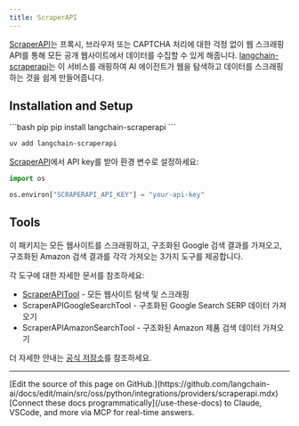 ```yaml
---
title: ScraperAPI
---
```


[ScraperAPI](https://www.scraperapi.com/)는 프록시, 브라우저 또는 CAPTCHA 처리에 대한 걱정 없이 웹 스크래핑 API를 통해 모든 공개 웹사이트에서 데이터를 수집할 수 있게 해줍니다. [langchain-scraperapi](https://github.com/scraperapi/langchain-scraperapi)는 이 서비스를 래핑하여 AI 에이전트가 웹을 탐색하고 데이터를 스크래핑하는 것을 쉽게 만들어줍니다.

## Installation and Setup

<CodeGroup>
```bash pip
pip install langchain-scraperapi
```

```bash uv
uv add langchain-scraperapi
```
</CodeGroup>

[ScraperAPI](https://www.scraperapi.com/)에서 API key를 받아 환경 변수로 설정하세요:

```python
import os

os.environ["SCRAPERAPI_API_KEY"] = "your-api-key"
```

## Tools

이 패키지는 모든 웹사이트를 스크래핑하고, 구조화된 Google 검색 결과를 가져오고, 구조화된 Amazon 검색 결과를 각각 가져오는 3가지 도구를 제공합니다.

각 도구에 대한 자세한 문서를 참조하세요:
- [ScraperAPITool](/oss/python/integrations/tools/scraperapi) - 모든 웹사이트 탐색 및 스크래핑
- ScraperAPIGoogleSearchTool - 구조화된 Google Search SERP 데이터 가져오기
- ScraperAPIAmazonSearchTool - 구조화된 Amazon 제품 검색 데이터 가져오기

더 자세한 안내는 [공식 저장소](https://github.com/scraperapi/langchain-scraperapi)를 참조하세요.

---

<Callout icon="pen-to-square" iconType="regular">
    [Edit the source of this page on GitHub.](https://github.com/langchain-ai/docs/edit/main/src/oss/python/integrations/providers/scraperapi.mdx)
</Callout>
<Tip icon="terminal" iconType="regular">
    [Connect these docs programmatically](/use-these-docs) to Claude, VSCode, and more via MCP for    real-time answers.
</Tip>
